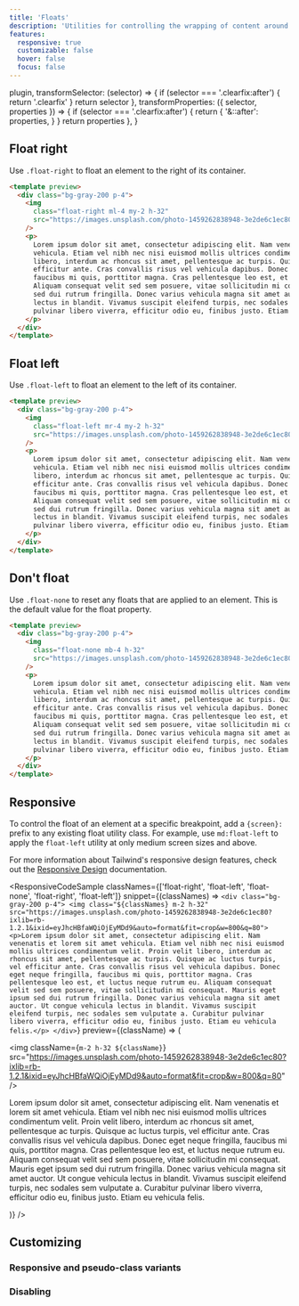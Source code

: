```yaml
---
title: 'Floats'
description: 'Utilities for controlling the wrapping of content around an element.'
features:
  responsive: true
  customizable: false
  hover: false
  focus: false
---
```



  plugin,
  transformSelector: (selector) => {
    if (selector === '.clearfix:after') {
      return '.clearfix'
    }
    return selector
  },
  transformProperties: ({ selector, properties }) => {
    if (selector === '.clearfix:after') {
      return {
        '&::after': properties,
      }
    }
    return properties
  },
}

## Float right

Use `.float-right` to float an element to the right of its container.

```html
<template preview>
  <div class="bg-gray-200 p-4">
    <img
      class="float-right ml-4 my-2 h-32"
      src="https://images.unsplash.com/photo-1459262838948-3e2de6c1ec80?ixlib=rb-1.2.1&ixid=eyJhcHBfaWQiOjEyMDd9&auto=format&fit=crop&w=800&q=80"
    />
    <p>
      Lorem ipsum dolor sit amet, consectetur adipiscing elit. Nam venenatis et lorem sit amet
      vehicula. Etiam vel nibh nec nisi euismod mollis ultrices condimentum velit. Proin velit
      libero, interdum ac rhoncus sit amet, pellentesque ac turpis. Quisque ac luctus turpis, vel
      efficitur ante. Cras convallis risus vel vehicula dapibus. Donec eget neque fringilla,
      faucibus mi quis, porttitor magna. Cras pellentesque leo est, et luctus neque rutrum eu.
      Aliquam consequat velit sed sem posuere, vitae sollicitudin mi consequat. Mauris eget ipsum
      sed dui rutrum fringilla. Donec varius vehicula magna sit amet auctor. Ut congue vehicula
      lectus in blandit. Vivamus suscipit eleifend turpis, nec sodales sem vulputate a. Curabitur
      pulvinar libero viverra, efficitur odio eu, finibus justo. Etiam eu vehicula felis.
    </p>
  </div>
</template>
```

## Float left

Use `.float-left` to float an element to the left of its container.

```html
<template preview>
  <div class="bg-gray-200 p-4">
    <img
      class="float-left mr-4 my-2 h-32"
      src="https://images.unsplash.com/photo-1459262838948-3e2de6c1ec80?ixlib=rb-1.2.1&ixid=eyJhcHBfaWQiOjEyMDd9&auto=format&fit=crop&w=800&q=80"
    />
    <p>
      Lorem ipsum dolor sit amet, consectetur adipiscing elit. Nam venenatis et lorem sit amet
      vehicula. Etiam vel nibh nec nisi euismod mollis ultrices condimentum velit. Proin velit
      libero, interdum ac rhoncus sit amet, pellentesque ac turpis. Quisque ac luctus turpis, vel
      efficitur ante. Cras convallis risus vel vehicula dapibus. Donec eget neque fringilla,
      faucibus mi quis, porttitor magna. Cras pellentesque leo est, et luctus neque rutrum eu.
      Aliquam consequat velit sed sem posuere, vitae sollicitudin mi consequat. Mauris eget ipsum
      sed dui rutrum fringilla. Donec varius vehicula magna sit amet auctor. Ut congue vehicula
      lectus in blandit. Vivamus suscipit eleifend turpis, nec sodales sem vulputate a. Curabitur
      pulvinar libero viverra, efficitur odio eu, finibus justo. Etiam eu vehicula felis.
    </p>
  </div>
</template>
```

## Don't float

Use `.float-none` to reset any floats that are applied to an element. This is the default value for the float property.

```html
<template preview>
  <div class="bg-gray-200 p-4">
    <img
      class="float-none mb-4 h-32"
      src="https://images.unsplash.com/photo-1459262838948-3e2de6c1ec80?ixlib=rb-1.2.1&ixid=eyJhcHBfaWQiOjEyMDd9&auto=format&fit=crop&w=800&q=80"
    />
    <p>
      Lorem ipsum dolor sit amet, consectetur adipiscing elit. Nam venenatis et lorem sit amet
      vehicula. Etiam vel nibh nec nisi euismod mollis ultrices condimentum velit. Proin velit
      libero, interdum ac rhoncus sit amet, pellentesque ac turpis. Quisque ac luctus turpis, vel
      efficitur ante. Cras convallis risus vel vehicula dapibus. Donec eget neque fringilla,
      faucibus mi quis, porttitor magna. Cras pellentesque leo est, et luctus neque rutrum eu.
      Aliquam consequat velit sed sem posuere, vitae sollicitudin mi consequat. Mauris eget ipsum
      sed dui rutrum fringilla. Donec varius vehicula magna sit amet auctor. Ut congue vehicula
      lectus in blandit. Vivamus suscipit eleifend turpis, nec sodales sem vulputate a. Curabitur
      pulvinar libero viverra, efficitur odio eu, finibus justo. Etiam eu vehicula felis.
    </p>
  </div>
</template>
```

## Responsive

To control the float of an element at a specific breakpoint, add a `{screen}:` prefix to any existing float utility class. For example, use `md:float-left` to apply the `float-left` utility at only medium screen sizes and above.

For more information about Tailwind's responsive design features, check out the [Responsive Design](/docs/responsive-design) documentation.

<ResponsiveCodeSample
  classNames={['float-right', 'float-left', 'float-none', 'float-right', 'float-left']}
  snippet={(classNames) => `
    <div class="bg-gray-200 p-4">
      <img class="${classNames} m-2 h-32" src="https://images.unsplash.com/photo-1459262838948-3e2de6c1ec80?ixlib=rb-1.2.1&ixid=eyJhcHBfaWQiOjEyMDd9&auto=format&fit=crop&w=800&q=80">
      <p>Lorem ipsum dolor sit amet, consectetur adipiscing elit. Nam venenatis et lorem sit amet vehicula. Etiam vel nibh nec nisi euismod mollis ultrices condimentum velit. Proin velit libero, interdum ac rhoncus sit amet, pellentesque ac turpis. Quisque ac luctus turpis, vel efficitur ante. Cras convallis risus vel vehicula dapibus. Donec eget neque fringilla, faucibus mi quis, porttitor magna. Cras pellentesque leo est, et luctus neque rutrum eu. Aliquam consequat velit sed sem posuere, vitae sollicitudin mi consequat. Mauris eget ipsum sed dui rutrum fringilla. Donec varius vehicula magna sit amet auctor. Ut congue vehicula lectus in blandit. Vivamus suscipit eleifend turpis, nec sodales sem vulputate a. Curabitur pulvinar libero viverra, efficitur odio eu, finibus justo. Etiam eu vehicula felis.</p>
    </div>
  `}
  preview={(className) => (
    <div className="bg-gray-200 p-4">
      <img
        className={`m-2 h-32 ${className}`}
        src="https://images.unsplash.com/photo-1459262838948-3e2de6c1ec80?ixlib=rb-1.2.1&ixid=eyJhcHBfaWQiOjEyMDd9&auto=format&fit=crop&w=800&q=80"
      />
      <p>
        Lorem ipsum dolor sit amet, consectetur adipiscing elit. Nam venenatis et lorem sit amet
        vehicula. Etiam vel nibh nec nisi euismod mollis ultrices condimentum velit. Proin velit
        libero, interdum ac rhoncus sit amet, pellentesque ac turpis. Quisque ac luctus turpis, vel
        efficitur ante. Cras convallis risus vel vehicula dapibus. Donec eget neque fringilla,
        faucibus mi quis, porttitor magna. Cras pellentesque leo est, et luctus neque rutrum eu.
        Aliquam consequat velit sed sem posuere, vitae sollicitudin mi consequat. Mauris eget ipsum
        sed dui rutrum fringilla. Donec varius vehicula magna sit amet auctor. Ut congue vehicula
        lectus in blandit. Vivamus suscipit eleifend turpis, nec sodales sem vulputate a. Curabitur
        pulvinar libero viverra, efficitur odio eu, finibus justo. Etiam eu vehicula felis.
      </p>
    </div>
  )}
/>

## Customizing

### Responsive and pseudo-class variants

<Variants plugin="float" />

### Disabling

<Disabling plugin="float" />
